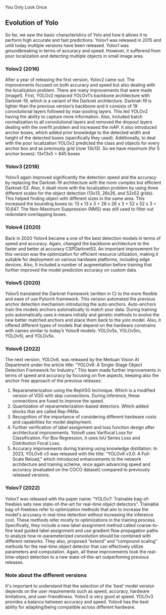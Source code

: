 You Only Look Once

<!--  
- [x]  YOLOv2 and YOLOv3
- [x]  YOLOv4, YOLOv5
- [x]  YOLOv6-YOLOv7
- [ ]  YOLOv8-Yolov9
Additional checks:
- [ ] Add comment about licences difference between (up to) Yolov4 and rest
- [ ] Recheck Yolov4 and Yolov5
- [ ] Add in the introduction the the evolution of yolo is not a linear story.
-->

## Evolution of Yolo

So far, we saw the basic characteristics of Yolo and how it allows it to perform high accurate and fast predictions. Yolov1 was released in 2015 and until today multiple versions have been released. 
Yolov1 was groundbreaking in terms of accuracy and speed. However, it sufferend from poor localization and detecting multiple objects in small image area. 

### **Yolov2 (2016)** 

After a year of releasing the first version, Yolov2 came out. The improvements focused on both accuracy and speed but also dealing with the localization problem. There are many improvements that were made (image1).  First, YOLOv2 replaced YOLOv1’s backbone architecture with Darknet-19, which is a variant of the Darknet architecture. Darknet-19 is lighter than the previous version’s backbone and it consists of 19 convolutional layers followed by max-pooling layers. This led YOLOv2 having the ability to capture more information. Also, included batch normalization to all convolutional layers and removed the dropout layers dealing with the overfit problem and increased the mAP. It also introduced anchor boxes, which added prior knowledge to the detected width and height of the detected boxes (specifically they used). Additionally, to deal with the poor localization YOLOv2 predicted the class and objects for every anchor box and as previously grid (now 13x13). So we have maximum (for 5 anchor boxes): 13x13x5 = 845 boxes


### **Yolov3 (2018)**

Yolov3 again improved significantly the detection speed and the accuracy by replacing the Darknet-19 architecture with the more complex but efficient Darknet-53. Also, it dealt more with the localization problem by using three different scales for the object detection (13x13, 26x26, and 52x52 grids). This helped finding object with different sizes in the same area. This increased the bounding boxes to: 13 x 13 x 3 + 26 x 26 x 3 + 52 x 52 x 3 = 10,647. The Non-Maximum Suppression (NMS) was still used to filter out redundant-overlapping boxes.


### **Yolov4 (2020)**

Back in 2020 Yolov4 became a one of the best detection models in terms of speed and accuracy. Again, changed the backbone architecture to the faster and better at accuracy CSPDarknet53. An important improvement for this version was the optimization for efficient resource utilization, making it suitable for deployment on various hardware platforms, including edge devices. Also, It included a number of augmentation before training that further improved the model prediction accuracy on custom data.


### **Yolov5 (2020)**

Yolov5 translated the Darknet framework (written in C) to the more flexible and ease of use Pytorch framework. This version automated the previous anchor detection mechanism introducing the auto-anchors. Auto-anchors train the models anchors automatically to match your data. During training yolo automatically uses k-means initially and genetic methods to evolve the new better matched anchors and place them back to the yolo model. Also, it offered different types of models that depend on the hardware constrains with names similar to today’s Yolov8 models: YOLOv5s, YOLOv5m, YOLOv5l, and YOLOv5x.

### **Yolov6 (2022)**

The next version, YOLOv6, was released by the Meituan Vision AI Department under the article title: "YOLOv6: A Single-Stage Object Detection Framework for Industry." This team made further improvements in terms of speed and accuracy by focusing on five aspects, keeping also the anchor-free approach of the previous releases:
1) Reparameterization using the RepVGG technique. Which is a modified version of VGG with skip connections. During inference, these connections are fused to improve the speed.
2) Quantization of reparameterization-based detectors. Which added blocks that are called Rep-PANs.
3) Recognition of the importance of considering different hardware costs and capabilities for model deployment.
4) Further verification of label assignment and loss function design after architectural improvements. Yolov6 uses Varifocal Loss for Classification. For Box Regression, it uses IoU Series Loss and Distribution Focal Loss.
5) Accuracy improvements during training using knowledge distillation.
In 2023, YOLOv6 v3 was released with the title: "YOLOv6 v3.0: A Full-Scale Reload," which introduced enhancements to the network architecture and training scheme, once again advancing speed and accuracy (evaluated on the COCO dataset) compared to previously released versions.

### **Yolov7 (2022)**
Yolov7 was released with the paper name: “YOLOv7: Trainable bag-of-freebies sets new state-of-the-art for real-time object detectors”. Trainable bag-of-freebies refer to optimization methods that aim to increase the model's accuracy in real-time detection without increasing the inference cost. These methods refer mostly to optimizations in the training process. Specifically, they include a new label assignment method called coarse-to-fine lead guided label assignment and use gradient flow propagation paths to analyze how re-parameterized convolution should be combined with different networks. They also, proposed  “extend” and “compound scaling” methods for the real-time object detector that can effectively utilize parameters and computation. Again, all these improvements took the real-time-object detection to a new state-of-the-art outperfoming previous releases.


### **Note about the different versions**

It's important to understand that the selection of the ‘best’ model version depends on the user requirements such as speed, accuracy, hardware limitations, and user-friendliness. Yolov2 is very good at speed. YOLOv3 provides a balance between accuracy and speed. Yolov4 has the best ability for adapting/being compatible across different hardware.
